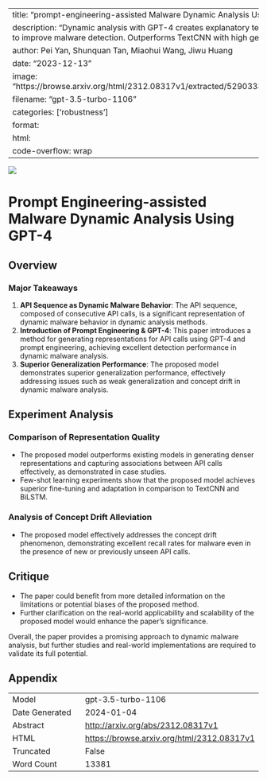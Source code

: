 
---
title: "prompt-engineering-assisted Malware Dynamic Analysis Using GPT-4"
description: "Dynamic analysis with GPT-4 creates explanatory text for API calls to improve malware detection. Outperforms TextCNN with high generalization."
author: Pei Yan, Shunquan Tan, Miaohui Wang, Jiwu Huang
date: "2023-12-13"
image: "https://browse.arxiv.org/html/2312.08317v1/extracted/5290333/Prompt5.png"
filename: "gpt-3.5-turbo-1106"
categories: ['robustness']
format:
  html:
    code-overflow: wrap
---

![](https://browse.arxiv.org/html/2312.08317v1/extracted/5290333/Prompt5.png)

# Prompt Engineering-assisted Malware Dynamic Analysis Using GPT-4

## Overview

### Major Takeaways
1. **API Sequence as Dynamic Malware Behavior**: The API sequence, composed of consecutive API calls, is a significant representation of dynamic malware behavior in dynamic analysis methods.
2. **Introduction of Prompt Engineering & GPT-4**: This paper introduces a method for generating representations for API calls using GPT-4 and prompt engineering, achieving excellent detection performance in dynamic malware analysis.
3. **Superior Generalization Performance**: The proposed model demonstrates superior generalization performance, effectively addressing issues such as weak generalization and concept drift in dynamic malware analysis.

## Experiment Analysis

### Comparison of Representation Quality
- The proposed model outperforms existing models in generating denser representations and capturing associations between API calls effectively, as demonstrated in case studies.
- Few-shot learning experiments show that the proposed model achieves superior fine-tuning and adaptation in comparison to TextCNN and BiLSTM.

### Analysis of Concept Drift Alleviation
- The proposed model effectively addresses the concept drift phenomenon, demonstrating excellent recall rates for malware even in the presence of new or previously unseen API calls.

## Critique
- The paper could benefit from more detailed information on the limitations or potential biases of the proposed method.
- Further clarification on the real-world applicability and scalability of the proposed model would enhance the paper's significance.

Overall, the paper provides a promising approach to dynamic malware analysis, but further studies and real-world implementations are required to validate its full potential.

## Appendix

|          |          |
|----------|----------|
| Model     | gpt-3.5-turbo-1106       |
| Date Generated     | 2024-01-04       |
| Abstract | [http://arxiv.org/abs/2312.08317v1](http://arxiv.org/abs/2312.08317v1)        |
| HTML     | [https://browse.arxiv.org/html/2312.08317v1](https://browse.arxiv.org/html/2312.08317v1)       |
| Truncated       | False       |
| Word Count       | 13381       |